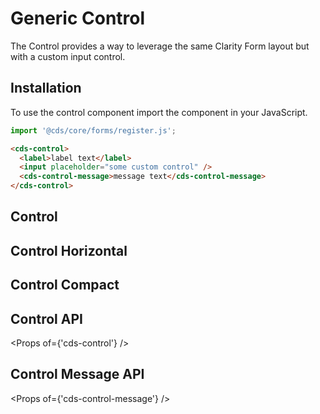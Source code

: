 
<Meta title="Forms/Control" />

# Generic Control

The Control provides a way to leverage the same Clarity Form layout but with a custom input control.

## Installation

To use the control component import the component in your JavaScript.

```typescript
import '@cds/core/forms/register.js';
```

```html
<cds-control>
  <label>label text</label>
  <input placeholder="some custom control" />
  <cds-control-message>message text</cds-control-message>
</cds-control>
```

## Control

<Preview>
  <Story id="stories-forms-control--control" />
</Preview>

## Control Horizontal

<Preview>
  <Story id="stories-forms-control--control-horizontal" />
</Preview>

## Control Compact

<Preview>
  <Story id="stories-forms-control--control-compact" />
</Preview>

## Control API

<Props of={'cds-control'} />

## Control Message API

<Props of={'cds-control-message'} />
